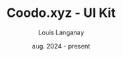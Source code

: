 ---
title: Coodo.xyz - UI Kit
description: The UI Kit is a collection of components and styles that I have developed to ensure consistency across all Coodo.xyz projects.
tools: [typescript, nextjs, tailwindcss]
tags: [design, react, ui, ux]
date: aug. 2024 - present
index: 1
author: Louis Langanay
image: /preview/uikit.png
---